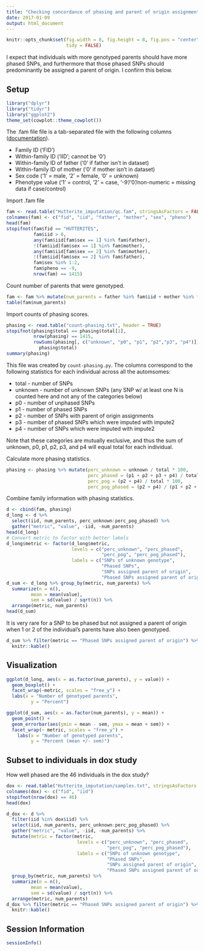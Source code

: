 ```yaml
---
title: "Checking concordance of phasing and parent of origin assignment"
date: 2017-01-09
output: html_document
---
```


```r
knitr::opts_chunk$set(fig.width = 8, fig.height = 8, fig.pos = "center",
                      tidy = FALSE)
```

I expect that individuals with more genotyped parents should have more phased SNPs, and furthermore that those phased SNPs should predominantly be assigned a parent of origin.
I confirm this below.

## Setup

```r
library("dplyr")
library("tidyr")
library("ggplot2")
theme_set(cowplot::theme_cowplot())
```

The .fam file file is a tab-separated file with the following columns ([documentation][fam]).

* Family ID ('FID')
* Within-family ID ('IID'; cannot be '0')
* Within-family ID of father ('0' if father isn't in dataset)
* Within-family ID of mother ('0' if mother isn't in dataset)
* Sex code ('1' = male, '2' = female, '0' = unknown)
* Phenotype value ('1' = control, '2' = case, '-9'/'0'/non-numeric = missing data if case/control)

[fam]: https://www.cog-genomics.org/plink2/formats#fam

Import .fam file

```r
fam <- read.table("Hutterite_imputation/qc.fam", stringsAsFactors = FALSE)
colnames(fam) <- c("fid", "iid", "father", "mother", "sex", "pheno")
head(fam)
stopifnot(fam$fid == "HUTTERITES",
          fam$iid > 0,
          any(fam$iid[fam$sex == 1] %in% fam$father),
          !(fam$iid[fam$sex == 1] %in% fam$mother),
          any(fam$iid[fam$sex == 2] %in% fam$mother),
          !(fam$iid[fam$sex == 2] %in% fam$father),
          fam$sex %in% 1:2,
          fam$pheno == -9,
          nrow(fam) == 1415)
```

Count number of parents that were genotyped.

```r
fam <- fam %>% mutate(num_parents = father %in% fam$iid + mother %in% fam$iid)
table(fam$num_parents)
```

Import counts of phasing scores.

```r
phasing <- read.table("count-phasing.txt", header = TRUE)
stopifnot(phasing$total == phasing$total[1],
          nrow(phasing) == 1415,
          rowSums(phasing[, c("unknown", "p0", "p1", "p2","p3", "p4")]) ==
            phasing$total)
summary(phasing)
```

This file was created by `count-phasing.py`. The columns correspond to the following statistics for each individual across all the automsomes:

* total - number of SNPs
* unknown - number of unknown SNPs (any SNP w/ at least one N is
            counted here and not any of the categories below)
* p0 - number of unphased SNPs
* p1 - number of phased SNPs
* p2 - number of SNPs with parent of origin assignments
* p3 - number of phased SNPs which were imputed with impute2
* p4 - number of SNPs which were imputed with impute2

 Note that these categories are mutually exclusive, and thus the sum
 of unknown, p0, p1, p2, p3, and p4 will equal total for each
 individual.

Calculate more phasing statistics.

```r
phasing <- phasing %>% mutate(perc_unknown = unknown / total * 100,
                              perc_phased = (p1 + p2 + p3 + p4) / total * 100,
                              perc_pog = (p2 + p4) / total * 100,
                              perc_pog_phased = (p2 + p4) / (p1 + p2 + p3 + p4) * 100)
```

Combine family information with phasing statistics.

```r
d <- cbind(fam, phasing)
d_long <- d %>%
  select(iid, num_parents, perc_unknown:perc_pog_phased) %>%
  gather("metric", "value", -iid, -num_parents)
head(d_long)
# Convert metric to factor with better labels
d_long$metric <- factor(d_long$metric,
                        levels = c("perc_unknown", "perc_phased",
                                   "perc_pog", "perc_pog_phased"),
                        labels = c("SNPs of unknown genotype",
                                   "Phased SNPs",
                                   "SNPs assigned parent of origin",
                                   "Phased SNPs assigned parent of origin"))
d_sum <- d_long %>% group_by(metric, num_parents) %>%
  summarize(n = n(),
         mean = mean(value),
         sem = sd(value) / sqrt(n)) %>%
  arrange(metric, num_parents)
head(d_sum)
```

It is very rare for a SNP to be phased but not assigned a parent of origin when 1 or 2 of the individual's parents have also been genotyped.

```r
d_sum %>% filter(metric == "Phased SNPs assigned parent of origin") %>%
  knitr::kable()
```

## Visualization

```r
ggplot(d_long, aes(x = as.factor(num_parents), y = value)) +
  geom_boxplot() +
  facet_wrap(~metric, scales = "free_y") +
  labs(x = "Number of genotyped parents",
         y = "Percent")
```

```r
ggplot(d_sum, aes(x = as.factor(num_parents), y = mean)) +
  geom_point() +
  geom_errorbar(aes(ymin = mean - sem, ymax = mean + sem)) +
  facet_wrap(~ metric, scales = "free_y") +
    labs(x = "Number of genotyped parents",
         y = "Percent (mean +/- sem)")
```

## Subset to individuals in dox study

How well phased are the 46 individuals in the dox study?

```r
dox <- read.table("Hutterite_imputation/samples.txt", stringsAsFactors = FALSE)
colnames(dox) <- c("fid", "iid")
stopifnot(nrow(dox) == 46)
head(dox)
```

```r
d_dox <- d %>%
  filter(iid %in% dox$iid) %>%
  select(iid, num_parents, perc_unknown:perc_pog_phased) %>%
  gather("metric", "value", -iid, -num_parents) %>%
  mutate(metric = factor(metric,
                          levels = c("perc_unknown", "perc_phased",
                                     "perc_pog", "perc_pog_phased"),
                          labels = c("SNPs of unknown genotype",
                                     "Phased SNPs",
                                     "SNPs assigned parent of origin",
                                     "Phased SNPs assigned parent of origin"))) %>%
  group_by(metric, num_parents) %>%
  summarize(n = n(),
         mean = mean(value),
         sem = sd(value) / sqrt(n)) %>%
  arrange(metric, num_parents)
d_dox %>% filter(metric == "Phased SNPs assigned parent of origin") %>%
  knitr::kable()
```

## Session Information

```r
sessionInfo()
```
